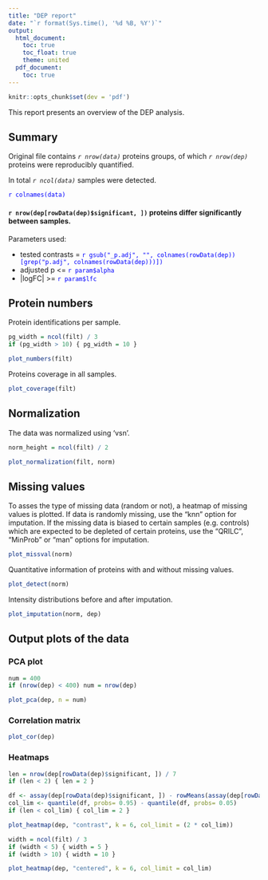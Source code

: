 ```yaml
---
title: "DEP report"
date: "`r format(Sys.time(), '%d %B, %Y')`"
output:
  html_document:
    toc: true
    toc_float: true
    theme: united
  pdf_document:
    toc: true
---
```


```r
knitr::opts_chunk$set(dev = 'pdf')
```

This report presents an overview of the DEP analysis.

## Summary

Original file contains _`r nrow(data)`_ proteins groups, of which _`r nrow(dep)`_ proteins were reproducibly quantified.    

In total _`r ncol(data)`_ samples were detected.

<span style="color:blue">`r colnames(data)`</span>   
   


#### `r nrow(dep[rowData(dep)$significant, ])` proteins differ significantly between samples.

Parameters used:  

* tested contrasts = <span style="color:blue">`r gsub("_p.adj", "", colnames(rowData(dep))[grep("p.adj", colnames(rowData(dep)))])`</span>  
* adjusted p <= <span style="color:blue">`r param$alpha`</span>  
* |logFC| >= <span style="color:blue">`r param$lfc`</span>  

\pagebreak

## Protein numbers

Protein identifications per sample.

```r
pg_width = ncol(filt) / 3
if (pg_width > 10) { pg_width = 10 }
```

```r
plot_numbers(filt)
```

Proteins coverage in all samples.

```r
plot_coverage(filt)
```

\pagebreak

## Normalization

The data was normalized using 'vsn'.

```r
norm_height = ncol(filt) / 2
```

```r
plot_normalization(filt, norm)
```

\pagebreak

## Missing values

To asses the type of missing data (random or not), a heatmap of missing values is plotted.
If data is randomly missing, use the "knn" option for imputation.
If the missing data is biased to certain samples (e.g. controls) which are expected to be depleted of certain proteins, use the "QRILC", "MinProb" or "man" options for imputation.


```r
plot_missval(norm)
```

\pagebreak

Quantitative information of proteins with and without missing values.

```r
plot_detect(norm)
```

\pagebreak

Intensity distributions before and after imputation.

```r
plot_imputation(norm, dep)
```

\pagebreak

## Output plots of the data

### PCA plot

```r
num = 400
if (nrow(dep) < 400) num = nrow(dep)
```

```r
plot_pca(dep, n = num)
```

### Correlation matrix

```r
plot_cor(dep)
```

### Heatmaps

```r
len = nrow(dep[rowData(dep)$significant, ]) / 7
if (len < 2) { len = 2 }
```

```r
df <- assay(dep[rowData(dep)$significant, ]) - rowMeans(assay(dep[rowData(dep)$significant, ]))
col_lim <- quantile(df, probs= 0.95) - quantile(df, probs= 0.05)
if (len < col_lim) { col_lim = 2 }
```

```r
plot_heatmap(dep, "contrast", k = 6, col_limit = (2 * col_lim))
```

```r
width = ncol(filt) / 3
if (width < 5) { width = 5 }
if (width > 10) { width = 10 }
```

```r
plot_heatmap(dep, "centered", k = 6, col_limit = col_lim)
```


